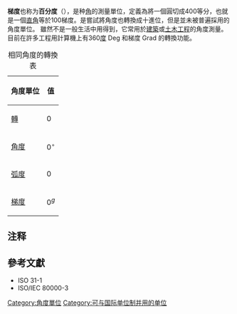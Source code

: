 '''梯度'''也称为'''百分度'''（{{lang-en|Gradian}}），是种[[角|角]]的測量單位{{notetag|也常寫成'''gon'''、'''grade'''、'''gradian'''}}，定義為將一個圓切成400等分，也就是一個[[直角|直角]]等於100梯度。是嘗試將角度也轉換成十進位，但是並未被普遍採用的角度單位。
雖然不是一般生活中用得到，它常用於[[建築|建築]]或[[土木工程|土木工程]]的角度測量。目前在許多工程用計算機上有360[[度_(角)|度]] Deg 和梯度 Grad 的轉換功能。

{|class = "wikitable" width=45% style="text-align: center; vertical-align: middle"
|+ 相同角度的轉換表
! 角度單位 !! colspan=8 | 值
|-
! [[轉_(角)|轉]]
| <math>0</math>
| <math>\frac{1}{12}</math>
| <math>\frac{1}{8}</math>
| <math>\frac{1}{6}</math>
| <math>\frac{1}{4}</math>
| <math>\frac{1}{2}</math>
| <math>\frac{3}{4}</math>
| <math>1</math>
|-
! [[角度|角度]]
| <math>0^{\circ}</math>
| <math>30^{\circ}</math>
| <math>45^{\circ}</math>
| <math>60^{\circ}</math>
| <math>90^{\circ}</math>
| <math>180^{\circ}</math>
| <math>270^{\circ}</math>
| <math>360^{\circ}</math>
|-
! [[弧度|弧度]]
| <math>0</math> 
| <math>\frac{\pi}{6}</math>
| <math>\frac{\pi}{4}</math>
| <math>\frac{\pi}{3}</math>
| <math>\frac{\pi}{2}</math>
| <math>\pi</math>
| <math>\frac{3\pi}{2}</math>
| <math>2\pi</math>
|-
! [[梯度_(角)|梯度]]
| <math>0^g</math>
| <math>33\frac{1}{3}^g</math>
| <math>50^g</math>
| <math>66\frac{2}{3}^g</math>
| <math>100^g</math>
| <math>200^g</math>
| <math>300^g</math>
| <math>400^g</math>
|}

==注释==
{{notefoot}}

== 參考文獻 ==
<div class="references-small">
<references></references>
</div>
* ISO 31-1
* ISO/IEC 80000-3

{{geometry-stub}}

[[Category:角度單位|Category:角度單位]]
[[Category:可与国际单位制并用的单位|Category:可与国际单位制并用的单位]]